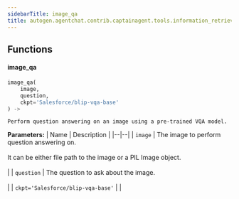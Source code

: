 ```yaml
---
sidebarTitle: image_qa
title: autogen.agentchat.contrib.captainagent.tools.information_retrieval.image_qa
---
```


## Functions

<code class="doc-symbol doc-symbol-heading doc-symbol-function"></code>
#### image_qa
<a href="#autogen.agentchat.contrib.captainagent.tools.information_retrieval.image_qa..image_qa" class="headerlink" title="Permanent link"></a>

```python
image_qa(
    image,
    question,
    ckpt='Salesforce/blip-vqa-base'
) -> 
```

    Perform question answering on an image using a pre-trained VQA model.

<b>Parameters:</b>
| Name | Description |
|--|--|
| `image` | The image to perform question answering on.<br/><br/>It can be either file path to the image or a PIL Image object.<br/><br/> |
| `question` | The question to ask about the image.<br/><br/> |
| `ckpt='Salesforce/blip-vqa-base'` |  |

<br />